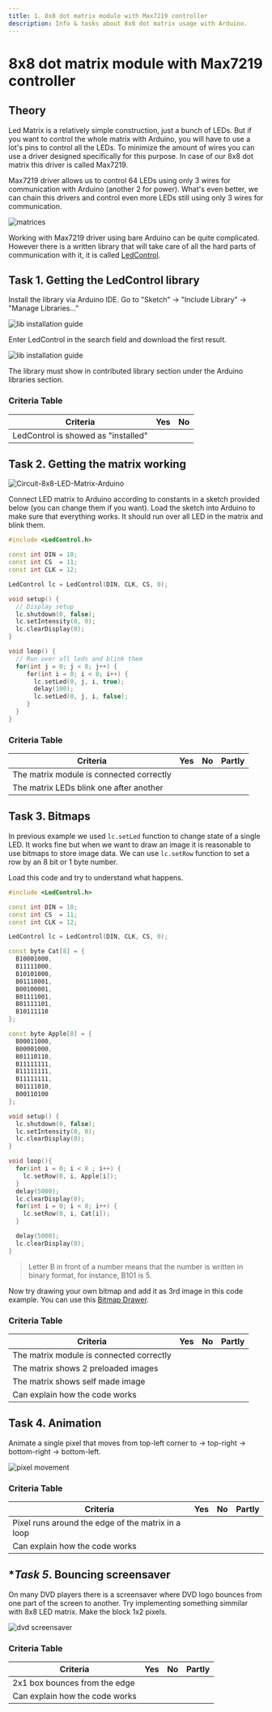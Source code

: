 ---
title: 1. 8x8 dot matrix module with Max7219 controller
description: Info & tasks about 8x8 dot matrix usage with Arduino.
---
# 8x8 dot matrix module with Max7219 controller
  
## Theory

Led Matrix is a relatively simple construction, just a bunch of LEDs. But if you want to control the whole matrix with Arduino, you will have to use a lot's pins to control all the LEDs. To minimize the amount of wires you can use a driver designed specifically for this purpose. In case of our 8x8 dot matrix this driver is called Max7219. 

Max7219 driver allows us to control 64 LEDs using only 3 wires for communication with Arduino (another 2 for power). What's even better, we can chain this drivers and control even more LEDs still using only 3 wires for communication.

![matrices](/images/matrices.png)

Working with Max7219 driver using bare Arduino can be quite complicated. However there is a written library that will take care of all the hard parts of communication with it, it is called [LedControl](https://github.com/wayoda/LedControl).
## Task 1. Getting the LedControl library

Install the library via Arduino IDE. Go to "Sketch" -> "Include Library" -> "Manage Libraries..."

![lib installation guide](/images/lib-install.png)

Enter LedControl in the search field and download the first result.

![lib installation guide](/images/lib-manager.png)

The library must show  in contributed library section under the Arduino libraries section.

### Criteria Table

|       Criteria                      | Yes | No |
| ----------------------------------- | --- | -- |
| LedControl is showed as "installed" |     |    |

## Task 2. Getting the matrix working

![Circuit-8x8-LED-Matrix-Arduino](/images/matrix-pinout.webp)

Connect LED matrix to Arduino according to constants in a sketch provided below (you can change them if you want). Load the sketch into Arduino to make sure that everything works. It should run over all LED in the matrix and blink them.

```c++
#include <LedControl.h>

const int DIN = 10;
const int CS  = 11;
const int CLK = 12;

LedControl lc = LedControl(DIN, CLK, CS, 0);

void setup() {
  // Display setup
  lc.shutdown(0, false);
  lc.setIntensity(0, 0);
  lc.clearDisplay(0);
}

void loop() {
  // Run over all leds and blink them
  for(int j = 0; j < 8; j++) {
     for(int i = 0; i < 8; i++) {
       lc.setLed(0, j, i, true);
       delay(100);
       lc.setLed(0, j, i, false);
     }
  }
}
```

### Criteria Table

|       Criteria                                               | Yes | No | Partly |
| ------------------------------------------------------------ | --- | -- | ------ |
| The matrix module is connected correctly                     |     |    |        |
| The matrix LEDs blink one after another                      |     |    |        |

## Task 3. Bitmaps

In previous example we used `lc.setLed` function to change state of a single LED. It works fine but when we want to draw an image it is reasonable to use bitmaps to store image data. We can use `lc.setRow` function to set a row by an 8 bit or 1 byte number.

Load this code and try to understand what happens.

```c++
#include <LedControl.h>

const int DIN = 10;
const int CS  = 11;
const int CLK = 12;

LedControl lc = LedControl(DIN, CLK, CS, 0);

const byte Cat[8] = {
  B10001000,
  B11111000,
  B10101000,
  B01110001,
  B00100001,
  B01111001,
  B01111101,
  B10111110
};

const byte Apple[8] = {
  B00011000,
  B00001000,
  B01110110,
  B11111111,
  B11111111,
  B11111111,
  B01111010,
  B00110100
};

void setup() {
  lc.shutdown(0, false);
  lc.setIntensity(0, 0);
  lc.clearDisplay(0);
}

void loop(){
  for(int i = 0; i < 8 ; i++) {
    lc.setRow(0, i, Apple[i]);
  }
  delay(5000);
  lc.clearDisplay(0);
  for(int i = 0; i < 8; i++) {
    lc.setRow(0, i, Cat[i]);
  }

  delay(5000);
  lc.clearDisplay(0);
}
```

> Letter B in front of a number means that the number is written in binary format, for instance, B101 is 5.

Now try drawing your own bitmap and add it as 3rd image in this code example. You can use this [Bitmap Drawer](/en/tools/bitmapDrawer).

### Criteria Table

|       Criteria                                               | Yes | No | Partly |
| ------------------------------------------------------------ | --- | -- | ------ |
| The matrix module is connected correctly                     |     |    |        |
| The matrix shows 2 preloaded images                          |     |    |        |
| The matrix shows self made image                             |     |    |        |
| Can explain how the code works                               |     |    |        |



## Task 4. Animation

Animate a single pixel that moves from top-left corner to -> top-right -> bottom-right -> bottom-left.

![pixel movement](/images/matrix-animation.png)

### Criteria Table

|       Criteria                                               | Yes | No | Partly |
| ------------------------------------------------------------ | --- | -- | ------ |
| Pixel runs around the edge of the matrix in a loop           |     |    |        |
| Can explain how the code works                               |     |    |        |

## **Task 5*. Bouncing screensaver

On many DVD players there is a screensaver where DVD logo bounces from one part of the screen to another. Try implementing something simmilar with 8x8 LED matrix. Make the block 1x2 pixels.

![dvd screensaver](https://media3.giphy.com/media/v1.Y2lkPTc5MGI3NjExM3diaXRkYzZ6ODZjOTcwOWl0YmNnajZhOXBybXB4MWRrbjk4dWl6cyZlcD12MV9pbnRlcm5hbF9naWZfYnlfaWQmY3Q9Zw/jqwzq0LoZOfLqqJZ0b/giphy.gif)
### Criteria Table

|       Criteria                                               | Yes | No | Partly |
| ------------------------------------------------------------ | --- | -- | ------ |
| 2x1 box bounces from the edge                                |     |    |        |
| Can explain how the code works                               |     |    |        |
